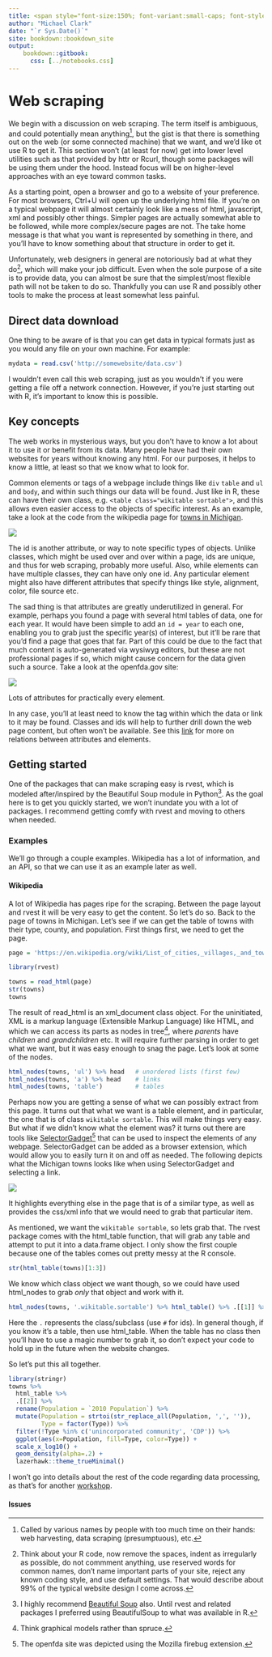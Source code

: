 ```yaml
--- 
title: <span style="font-size:150%; font-variant:small-caps; font-style:italic; color:#1e90ff">webR</span>
author: "Michael Clark"
date: "`r Sys.Date()`"
site: bookdown::bookdown_site
output: 
    bookdown::gitbook:
      css: [../notebooks.css]
---
```


# Web scraping


We begin with a discussion on <span class="emph">web scraping</span>. The term itself is ambiguous, and could potentially mean anything[^otherwsnames], but the gist is that there is something out on the web (or some connected machine) that we want, and we'd like ot use R to get it. This section won't (at least for now) get into lower level utilities such as that provided by <span class="pack">httr</span> or <span class="pack">Rcurl</span>, though some packages will be using them under the hood.  Instead focus will be on higher-level approaches with an eye toward common tasks.

As a starting point, open a browser and go to a website of your preference. For most browsers, Ctrl+U will open up the underlying html file.  If you're on a typical webpage it will almost certainly look like a mess of html, javascript, xml and possibly other things. Simpler pages are actually somewhat able to be followed, while more complex/secure pages are not.  The take home message is that what you want is represented by something in there, and you'll have to know something about that structure in order to get it.

Unfortunately, web designers in general are notoriously bad at what they do[^webdesign], which will make your job difficult.  Even when the sole purpose of a site is to provide data, you can almost be sure that the simplest/most flexible path will not be taken to do so. Thankfully you can use R and possibly other tools to make the process at least somewhat less painful.



## Direct data download

One thing to be aware of is that you can get data in typical formats just as you would any file on your own machine.  For example:

```r
mydata = read.csv('http://somewebsite/data.csv')
```


I wouldn't even call this web scraping, just as you wouldn't if you were getting a file off a network connection.  However, if you're just starting out with R, it's important to know this is possible.


## Key concepts

The web works in mysterious ways, but you don't have to know a lot about it to use it or benefit from its data.  Many people have had their own websites for years without knowing any html.  For our purposes, it helps to know a little, at least so that we know what to look for.

Common elements or <span class="emph">tags</span> of a webpage include things like `div` `table` and `ul` and `body`, and within such things our data will be found.  Just like in R, these can have their own <span class="emph">class</span>, e.g. `<table class="wikitable sortable">`, and this allows even easier access to the objects of specific interest. As an example, take a look at the code from the wikipedia page for [towns in Michigan](https://en.wikipedia.org/wiki/List_of_cities,_villages,_and_townships_in_Michigan).

<img src="img/mich_town_wiki.png" style="display:block; margin: 0 auto;">

The <span class="emph">id</span> is another <span class="emph">attribute</span>, or way to note specific types of objects. Unlike classes, which might be used over and over within a page, ids are unique, and thus for web scraping, probably more useful.  Also, while elements can have multiple classes, they can have only one id.  Any particular element might also have different attributes that specify things like style, alignment, color, file source etc.

The sad thing is that attributes are greatly underutilized in general.  For example, perhaps you found a page with several html tables of data, one for each year.  It would have been simple to add an `id = year` to each one, enabling you to grab just the specific year(s) of interest, but it'll be rare that you'd find a page that goes that far.  Part of this could be due to the fact that much content is auto-generated via wysiwyg editors, but these are not professional pages if so, which might cause concern for the data given such a source.  Take a look at the openfda.gov site:

<img src="img/openfda.png" style="display:block; margin: 0 auto;">

Lots of attributes for practically every element.

In any case, you'll at least need to know the tag within which the data or link to it may be found.  Classes and ids will help to further drill down the web page content, but often won't be available.  See this [link](https://en.wikipedia.org/wiki/HTML_attribute) for more on relations between attributes and elements.


## Getting started

One of the packages that can make scraping easy is <span class="pack">rvest</span>, which is modeled after/inspired by the <span class="pack">Beautiful Soup</span> module in Python[^bs].  As the goal here is to get you quickly started, we won't inundate you with a lot of packages. I recommend getting comfy with <span class="pack">rvest</span> and moving to others when needed.

### Examples

We'll go through a couple examples.  Wikipedia has a lot of information, and an API, so that we can use it as an example later as well.

#### Wikipedia

A lot of Wikipedia has pages ripe for the scraping. Between the page layout and <span class="pack">rvest</span> it will be very easy to get the content. So let's do so.  Back to the page of towns in Michigan.  Let's see if we can get the table of towns with their type, county, and population.  First things first, we need to get the page.

```r
page = 'https://en.wikipedia.org/wiki/List_of_cities,_villages,_and_townships_in_Michigan'

library(rvest)

towns = read_html(page)
str(towns)
towns
```

The result of <span class="func">read_html</span> is an <span class="objclass">xml_document</span> class object. For the uninitiated, XML is a markup language (Extensible Markup Language) like HTML, and which we can access its parts as nodes in tree[^tree], where *parents* have *children* and *grandchildren* etc.  It will require further parsing in order to get what we want, but it was easy enough to snag the page.  Let's look at some of the nodes.

```r
html_nodes(towns, 'ul') %>% head   # unordered lists (first few)
html_nodes(towns, 'a') %>% head    # links 
html_nodes(towns, 'table')         # tables
```

Perhaps now you are getting a sense of what we can possibly extract from this page. It turns out that what we want is a table element, and in particular, the one that is of class `wikitable sortable`.  This will make things very easy.  But what if we didn't know what the element was?  it turns out there are tools like [SelectorGadget](http://selectorgadget.com)[^firebug] that can be used to inspect the elements of any webpage.  SelectorGadget can be added as a browser extension, which would allow you to easily turn it on and off as needed.  The following depicts what the Michigan towns looks like when using SelectorGadget and selecting a link.

<img src="img/selectorgadget.png" style="display:block; margin: 0 auto;">

It highlights everything else in the page that is of a similar type, as well as provides the css/xml info that we would need to grab that particular item.

As mentioned, we want the `wikitable sortable`, so lets grab that. The rvest package comes with the html_table function, that will grab any table and attempt to put it into a data.frame object.  I only show the first couple because one of the tables comes out pretty messy at the R console.

```r
str(html_table(towns)[1:3])
```

We know which class object we want though, so we could have used html_nodes to grab *only* that object and work with it.

```r
html_nodes(towns, '.wikitable.sortable') %>% html_table() %>% .[[1]] %>% head
```

Here the `.` represents the class/subclass (use `#` for ids). In general though, if you know it's a table, then use html_table.  When the table has no class then you'll have to use a magic number to grab it, so don't expect your code to hold up in the future when the website changes.

So let's put this all together.

```r
library(stringr)
towns %>% 
  html_table %>% 
  .[[2]] %>% 
  rename(Population = `2010 Population`) %>% 
  mutate(Population = strtoi(str_replace_all(Population, ',', '')),
         Type = factor(Type)) %>% 
  filter(!Type %in% c('unincorporated community', 'CDP')) %>% 
  ggplot(aes(x=Population, fill=Type, color=Type)) +
  scale_x_log10() +
  geom_density(alpha=.2) +
  lazerhawk::theme_trueMinimal()
```

I won't go into details about the rest of the code regarding data processing, as that's for another [workshop](http://m-clark.github.io/workshops/dplyr/mainSlides.html).



#### Issues








[^otherwsnames]: Called by various names by people with too much time on their hands: web harvesting, data scraping (presumptuous), etc.

[^webdesign]: Think about your R code, now remove the spaces, indent as irregularly as possible, do not commment anything, use reserved words for common names, don't name important parts of your site, reject any known coding style, and use default settings.  That would describe about 99% of the typical website design I come across.

[^bs]: I highly recommend [Beautiful Soup](https://www.crummy.com/software/BeautifulSoup/) also. Until <span class="pack">rvest</span> and related packages I preferred using BeautifulSoup to what was available in R.

[^tree]: Think graphical models rather than spruce.

[^firebug]: The openfda site was depicted using the Mozilla firebug extension.
